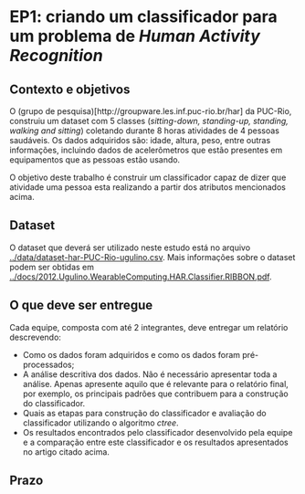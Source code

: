 EP1: criando um classificador para um problema de _Human Activity Recognition_
==============================================================================

Contexto e objetivos
--------------------

O (grupo de pesquisa)[http://groupware.les.inf.puc-rio.br/har] da PUC-Rio, construiu um
dataset com 5 classes (_sitting-down, standing-up, standing, walking and sitting_) coletando
durante 8 horas atividades de 4 pessoas saudáveis. Os dados adquiridos são: idade, altura, peso,
entre outras informações, incluindo dados de acelerômetros que estão presentes em equipamentos 
que as pessoas estão usando.

O objetivo deste trabalho é construir um classificador capaz de dizer que atividade uma pessoa 
esta realizando a partir dos atributos mencionados acima.

Dataset
-------

O dataset que deverá ser utilizado neste estudo está no arquivo [../data/dataset-har-PUC-Rio-ugulino.csv](../data/dataset-har-PUC-Rio-ugulino.csv). Mais informações sobre o dataset podem ser obtidas em [../docs/2012.Ugulino.WearableComputing.HAR.Classifier.RIBBON.pdf](../docs/2012.Ugulino.WearableComputing.HAR.Classifier.RIBBON.pdf).

O que deve ser entregue
-----------------------

Cada equipe, composta com até 2 integrantes, deve entregar um relatório descrevendo:

* Como os dados foram adquiridos e como os dados foram pré-processados;
* A análise descritiva dos dados. Não é necessário apresentar toda a análise. Apenas apresente 
aquilo que é relevante para o relatório final, por exemplo, os principais padrões que contribuem
para a construção do classificador.
* Quais as etapas para construção do classificador e avaliação do classificador utilizando o algoritmo
_ctree_.
* Os resultados encontrados pelo classificador desenvolvido pela equipe e a comparação entre este
classificador e os resultados apresentados no artigo citado acima.


Prazo
-----

